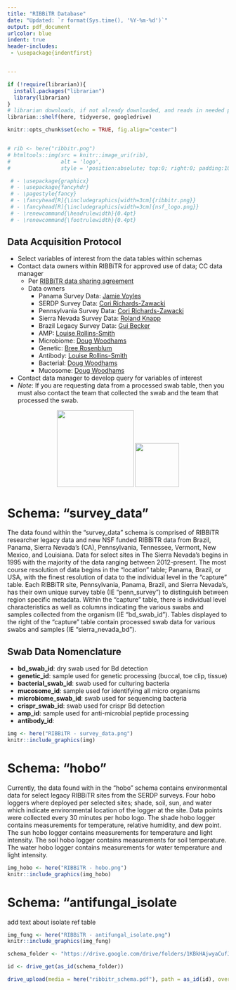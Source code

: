 ```yaml
---
title: "RIBBiTR Database"
date: "Updated: `r format(Sys.time(), '%Y-%m-%d')`"
output: pdf_document
urlcolor: blue
indent: true
header-includes: 
 - \usepackage{indentfirst}


---
```


```r
if (!require(librarian)){
  install.packages("librarian")
  library(librarian)
}
# librarian downloads, if not already downloaded, and reads in needed packages
librarian::shelf(here, tidyverse, googledrive)

knitr::opts_chunk$set(echo = TRUE, fig.align="center")



```

```r
# rib <- here("ribbitr.png")
# htmltools::img(src = knitr::image_uri(rib), 
#                alt = 'logo', 
#                style = 'position:absolute; top:0; right:0; padding:10px; width: 110px; height: 128px') # Added width and height as CSS

 # - \usepackage{graphicx}
 # - \usepackage{fancyhdr}
 # - \pagestyle{fancy}
 # - \fancyhead[R]{\includegraphics[width=3cm]{ribbitr.png}}
 # - \fancyhead[R]{\includegraphics[width=3cm]{nsf_logo.png}}
 # - \renewcommand{\headrulewidth}{0.4pt}
 # - \renewcommand{\footrulewidth}{0.4pt}
```


## Data Acquisition Protocol

-   Select variables of interest from the data tables within schemas
-   Contact data owners within RIBBiTR for approved use of data; CC data manager
    -   Per [RIBBiTR data sharing agreement](https://docs.google.com/document/d/1m1EEuUH3ioVVXtFkDaWFHITddPcmputEhZxfW_omtrI/edit#heading=h.q4aj1repk7gi)
    -   Data owners
        -   Panama Survey Data: [Jamie Voyles](jvoyles@unr.edu)
        -   SERDP Survey Data: [Cori Richards-Zawacki](cori.zawacki@pitt.edu)
        -   Pennsylvania Survey Data: [Cori Richards-Zawacki](cori.zawacki@pitt.edu)
        -   Sierra Nevada Survey Data: [Roland Knapp](roland.knapp@ucsb.edu)
        -   Brazil Legacy Survey Data: [Gui Becker](guibecker@psu.edu)
        -   AMP: [Louise Rollins-Smith](louise.rollins-smith@vanderbilt.edu)
        -   Microbiome: [Doug Woodhams](dwoodhams@gmail.com)
        -   Genetic: [Bree Rosenblum](rosenblum@berkeley.edu)
        -   Antibody: [Louise Rollins-Smith](louise.rollins-smith@vanderbilt.edu)
        -   Bacterial: [Doug Woodhams](dwoodhams@gmail.com)
        -   Mucosome: [Doug Woodhams](dwoodhams@gmail.com)
-   Contact data manager to develop query for variables of interest
-   *Note*: If you are requesting data from a processed swab table, then you must also contact the team that collected the swab and the team that processed the swab.

<center>![](ribbitr.png){width="175px"} ![](nsf_logo.png){width="100"}</center>

\pagebreak

# Schema: "survey_data"

The data found within the "survey_data" schema is comprised of RIBBiTR researcher legacy data and new NSF funded RIBBiTR data from Brazil, Panama, Sierra Nevada's (CA), Pennsylvania, Tennessee, Vermont, New Mexico, and Louisiana. Data for select sites in The Sierra Nevada's begins in 1995 with the majority of the data ranging between 2012-present. The most course resolution of data begins in the "location" table; Panama, Brazil, or USA, with the finest resolution of data to the individual level in the "capture" table. Each RIBBiTR site, Pennsylvania, Panama, Brazil, and Sierra Nevada's, has their own unique survey table (IE "penn_survey") to distinguish between region specific metadata. Within the "capture" table, there is individual level characteristics as well as columns indicating the various swabs and samples collected from the organism (IE "bd_swab_id"). Tables displayed to the right of the "capture" table contain processed swab data for various swabs and samples (IE "sierra_nevada_bd").

## Swab Data Nomenclature

-   **bd_swab_id**: dry swab used for Bd detection
-   **genetic_id**: sample used for genetic processing (buccal, toe clip, tissue)
-   **bacterial_swab_id**: swab used for culturing bacteria
-   **mucosome_id**: sample used for identifying all micro organisms
-   **microbiome_swab_id**: swab used for sequencing bacteria
-   **crispr_swab_id**: swab used for crispr Bd detection
-   **amp_id**: sample used for anti-microbial peptide processing
-   **antibody_id**:

\pagebreak

```r
img <- here("RIBBiTR - survey_data.png")
knitr::include_graphics(img)
```

\pagebreak

# Schema: "hobo"

Currently, the data found with in the "hobo" schema contains environmental data for select legacy RIBBiTR sites from the SERDP surveys. Four hobo loggers where deployed per selected sites; shade, soil, sun, and water which indicate environmental location of the logger at the site. Data points were collected every 30 minutes per hobo logo. The shade hobo logger contains measurements for temperature, relative humidity, and dew point. The sun hobo logger contains measurements for temperature and light intensity. The soil hobo logger contains measurements for soil temperature. The water hobo logger contains measurements for water temperature and light intensity. 

```r

img_hobo <- here("RIBBiTR - hobo.png")
knitr::include_graphics(img_hobo)
```

\pagebreak

# Schema: "antifungal_isolate

add text about isolate ref table

\pagebreak

```r

img_fung <- here("RIBBiTR - antifungal_isolate.png")
knitr::include_graphics(img_fung)
```

\pagebreak

```r

schema_folder <- "https://drive.google.com/drive/folders/1KBkHAjwyaCufJpM1qbcyN6F-pd_uJpxU"

id <- drive_get(as_id(schema_folder))

drive_upload(media = here("ribbitr_schema.pdf"), path = as_id(id), overwrite = T)

```
